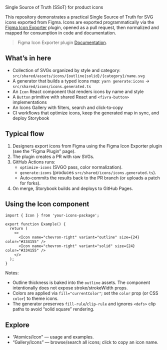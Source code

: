 
<Meta title="Foundations/Welcome" />

<Title>Design System Icons — Welcome</Title>

<Subtitle>Single Source of Truth (SSoT) for product icons</Subtitle>

This repository demonstrates a practical Single Source of Truth for SVG icons exported from Figma. Icons are exported programmatically via the [Figma Icon Exporter](https://www.figma.com/community/plugin/1533548616572213704/figma-icon-exporter) plugin, opened as a pull request, then normalized and mapped for consumption in code and documentation.

> Figma Icon Exporter plugin [Documentation](https://sofian-design.github.io/fivra/).

## What’s in here

- Collection of SVGs organized by style and category: `src/shared/assets/icons/{outline|solid}/{category}/name.svg`
- A generator that builds a typed icons map: `yarn generate:icons` → `src/shared/icons/icons.generated.ts`
- An `Icon` React component that renders icons by name and style
- A `Button` primitive with shared React and `<fivra-button>` implementations
- An Icons Gallery with filters, search and click‑to‑copy
- CI workflows that optimize icons, keep the generated map in sync, and deploy Storybook

## Typical flow

1. Designers export icons from Figma using the Figma Icon Exporter plugin (see the “Figma Plugin” page).
2. The plugin creates a PR with raw SVGs.
3. GitHub Actions runs:
   - `optimize-icons` (SVGO pass, color normalization).
   - `generate:icons` (produces `src/shared/icons/icons.generated.ts`).
   - Auto‑commits the results back to the PR branch (or uploads a patch for forks).
4. On merge, Storybook builds and deploys to GitHub Pages.

## Using the Icon component

```tsx
import { Icon } from 'your-icons-package';

export function Example() {
  return (
    <>
      <Icon name="chevron-right" variant="outline" size={24} color="#334155" />
      <Icon name="chevron-right" variant="solid" size={24} color="#334155" />
    </>
  );
}
```

Notes:

- Outline thickness is baked into the `outline` assets. The component intentionally does not expose stroke/strokeWidth props.
- Colors are applied via `fill="currentColor"`; set the `color` prop (or CSS `color`) to theme icons.
- The generator preserves `fill-rule`/`clip-rule` and ignores `<defs>` clip paths to avoid “solid square” rendering.

## Explore

- “Atomics/Icon” — usage and examples.
- “Gallery/Icons” — browse/search all icons; click to copy an icon name.
